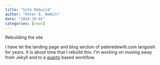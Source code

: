```yaml
---
title: "Site Rebuild"
author: "Peter E. DeWitt"
date: "2024-10-01"
categories: [news]
---
```


Rebuilding the site

I have let the landing page and blog section of peteredewitt.com languish for
years.  It is about time that I rebuild this.  I'm working on moving away from
Jekyll and to a [quarto](https://quarto.org/) based workflow.
